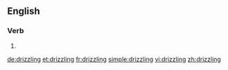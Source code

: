 
==English==

===Verb===
{{head|en}}

# {{present participle of|drizzle}}

[[de:drizzling]]
[[et:drizzling]]
[[fr:drizzling]]
[[simple:drizzling]]
[[vi:drizzling]]
[[zh:drizzling]]